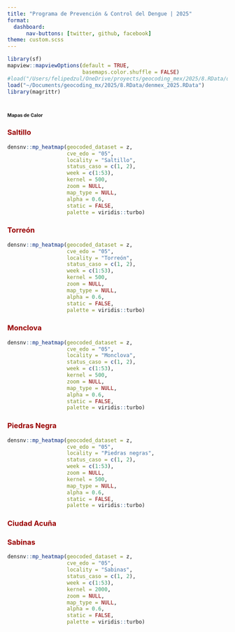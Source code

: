 ```yaml
---
title: "Programa de Prevención & Control del Dengue | 2025"
format: 
  dashboard:
      nav-buttons: [twitter, github, facebook]
theme: custom.scss
---
```


```r
library(sf)
mapview::mapviewOptions(default = TRUE,
                        basemaps.color.shuffle = FALSE)
#load("/Users/felipedzul/OneDrive/proyects/geocoding_mex/2025/8.RData/denmex_2025.RData")
load("~/Documents/geocoding_mx/2025/8.RData/denmex_2025.RData")
library(magrittr)
```


# [**Mapas de Calor**]{style="font-size:8pt"}

::: panel-tabset

### [**Saltillo**]{style="color:#990000"}
```r
densnv::mp_heatmap(geocoded_dataset = z,
                   cve_edo = "05",
                   locality = "Saltillo",
                   status_caso = c(1, 2),
                   week = c(1:53),
                   kernel = 500,
                   zoom = NULL,
                   map_type = NULL,
                   alpha = 0.6,
                   static = FALSE,
                   palette = viridis::turbo)
```


### [**Torreón**]{style="color:#990000"}
```r
densnv::mp_heatmap(geocoded_dataset = z,
                   cve_edo = "05",
                   locality = "Torreón",
                   status_caso = c(1, 2),
                   week = c(1:53),
                   kernel = 500,
                   zoom = NULL,
                   map_type = NULL,
                   alpha = 0.6,
                   static = FALSE,
                   palette = viridis::turbo)
```


### [**Monclova**]{style="color:#990000"}
```r
densnv::mp_heatmap(geocoded_dataset = z,
                   cve_edo = "05",
                   locality = "Monclova",
                   status_caso = c(1, 2),
                   week = c(1:53),
                   kernel = 500,
                   zoom = NULL,
                   map_type = NULL,
                   alpha = 0.6,
                   static = FALSE,
                   palette = viridis::turbo)
```


### [**Piedras Negra**]{style="color:#990000"}
```r
densnv::mp_heatmap(geocoded_dataset = z,
                   cve_edo = "05",
                   locality = "Piedras negras",
                   status_caso = c(1, 2),
                   week = c(1:53),
                   zoom = NULL,
                   kernel = 500,
                   map_type = NULL,
                   alpha = 0.6,
                   static = FALSE,
                   palette = viridis::turbo)
```


### [**Ciudad Acuña**]{style="color:#990000"}


### [**Sabinas**]{style="color:#990000"}
```r
densnv::mp_heatmap(geocoded_dataset = z,
                   cve_edo = "05",
                   locality = "Sabinas",
                   status_caso = c(1, 2),
                   week = c(1:53),
                   kernel = 2000,
                   zoom = NULL,
                   map_type = NULL,
                   alpha = 0.6,
                   static = FALSE,
                   palette = viridis::turbo)
```


:::
